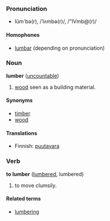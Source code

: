 ===Pronunciation===
*lŭm'bə(r), /ˈlʌmbə(r)/, /"lVmb@(r)/
====Homophones====
*[[lumbar]] (depending on pronunciation)

===Noun===
'''lumber''' ([[uncountable]])

# [[wood]] seen as a building material.

====Synonyms====
*[[timber]]
*[[wood]]

====Translations====
*Finnish: [[puutavara]]

===Verb===
'''to lumber''' ([[lumbered]], lumbered)

# to move clumsily.

====Related terms====
*[[lumbering]]